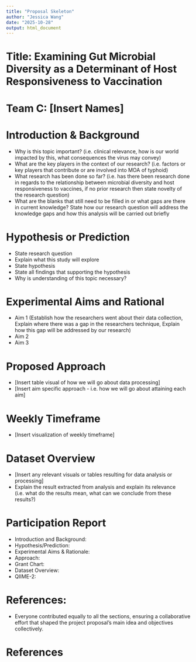 ```yaml
---
title: "Proposal Skeleton"
author: "Jessica Wang"
date: "2025-10-28"
output: html_document
---
```

# Title: Examining Gut Microbial Diversity as a Determinant of Host Responsiveness to Vaccination

# Team C: [Insert Names]

# Introduction & Background
 - Why is this topic important? (i.e. clinical relevance, how is our world impacted by this, what consequences the virus may convey)
- What are the key players in the context of our research? (i.e. factors or key players that contribute or are involved into MOA of typhoid) 
- What research has been done so far? (i.e. has there been research done in regards to the relationship between microbial diversity and host responsiveness to vaccines, if no prior research then state novelty of the research question) 
- What are the blanks that still need to be filled in or what gaps are there in current knowledge? 
State how our research question will address the knowledge gaps and how this analysis will be carried out briefly 

# Hypothesis or Prediction
- State research question
- Explain what this study will explore 
- State hypothesis 
- State all findings that supporting the hypothesis
- Why is understanding of this topic necessary? 

# Experimental Aims and Rational
- Aim 1 (Establish how the researchers went about their data collection, Explain where there was a gap in the researchers technique, Explain how this gap will be addressed by our research)
- Aim 2
- Aim 3

# Proposed Approach 
- [Insert table visual of how we will go about data processing] 
- [Insert aim specific approach - i.e. how we will go about attaining each aim]

# Weekly Timeframe 
- [Insert visualization of weekly timeframe]

# Dataset Overview 
- [Insert any relevant visuals or tables resulting for data analysis or processing]
- Explain the result extracted from analysis and explain its relevance (i.e. what do the results mean, what can we conclude from these results?) 

# Participation Report 
- Introduction and Background:
- Hypothesis/Prediction: 
- Experimental Aims & Rationale: 
- Approach:
- Grant Chart:
- Dataset Overview:
- QIIME-2:

# References: 
- Everyone contributed equally to all the sections, ensuring a collaborative effort that shaped the project proposal’s main idea and objectives collectively.

# References



